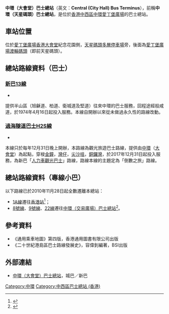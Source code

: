 {{For|現稱中環（天星碼頭）的巴士總站|中環（天星碼頭）巴士總站}}
{{Infobox HK Bus terminus
| image= 	CentralCityHallBT 2016.jpg 
| name= 中環（大會堂）巴士總站
| engname= Central (City Hall) Bus Terminus
| district= [[中西區_(香港)|中西區]]
| area= 中環 
| street= [[愛丁堡廣場|愛丁堡廣場]]<br>[[香港大會堂|香港大會堂]]紀念花園側
| opendate= 1974年4月16日
| terminate= [[新巴|新巴]]<br>[[新巴13線|13]]<br>[[新巴|新巴]][[人力車觀光巴士|人力車觀光巴士]]<br>[[過海隧道巴士H1S線|H1S]]（除夕夜特別服務）
| via= 無
| feeder= 無
| nearbystreets= [[干諾道|-{干諾道中}-]]
| nearbysights= [[香港大會堂|香港大會堂]]
| notes= 本站前稱中環（天星碼頭）巴士總站
| alternative=
| bgcolor= blue
| fontcolor= white
}}

'''中環（大會堂）巴士總站'''（英文：'''Central (City Hall) Bus Terminus'''），前稱'''中環（天星碼頭）巴士總站'''，是位於[[香港|香港]][[中西區_(香港)|中西區]][[中環|中環]][[愛丁堡廣場|愛丁堡廣場]]的巴士總站。

==車站位置==
位於[[愛丁堡廣場|愛丁堡廣場]][[香港大會堂|香港大會堂]]紀念花園側，[[天星碼頭多層停車場|天星碼頭多層停車場]]旁，後面為[[愛丁堡廣場渡輪碼頭|愛丁堡廣場渡輪碼頭]]（即前天星碼頭）。

==總站路線資料（巴士）==
===[[新巴13線|新巴13線]]===
*{{HK Bus Route HKIsland|13|inline}}
提供半山區（旭龢道、柏道、衛城道及堅道）往來中環的巴士服務，回程途經般咸道，於1974年4月16日起投入服務。本線自開辦以來從未做過永久性的路線改動。

===[[過海隧道巴士H2S線|過海隧道巴士H2S線]]===
*{{HK Bus Route Cross Harbour|H2S|inline}}
本線只於每年12月31日晚上開辦，本路線為觀光旅遊巴士路線，提供由[[中環|中環]]（[[香港大會堂|大會堂]]）為起點，穿梭[[金鐘|金鐘]]，[[灣仔|灣仔]]，[[尖沙咀|尖沙咀]]，[[銅鑼灣|銅鑼灣]]，於2017年12月31日起投入服務，為新巴「[[人力車觀光巴士|人力車觀光巴士]]」路線，路線本線的主題定為「倒數之旅」路線。

==總站路線資料（專線小巴）==
以下路線已於2010年11月28日起全數遷離本總站：
*[[香港島專線小巴1A線|1A線]]遷往[[香港站|香港站]]<ref>{{Cite web |url=http://www.td.gov.hk/tc/traffic_notices/index_id_23896.html |title=運輸署交通通告 - 搬遷專綫小巴路綫第1A號綫的總站至香港站公共運輸交匯處 |accessdate=2010-11-28 |archive-date=2011-02-19 |archive-url=https://web.archive.org/web/20110219130528/http://www.td.gov.hk/tc/traffic_notices/index_id_23896.html |dead-url=no }}</ref>；
*[[香港島專線小巴8號線|8號線]]、[[香港島專線小巴9號線|9號線]]、[[香港島專線小巴22線|22線]]遷往[[中環（交易廣場）巴士總站|中環（交易廣場）巴士總站]]<ref>{{Cite web |url=http://www.td.gov.hk/tc/traffic_notices/index_id_23897.html |title=運輸署交通通告 - 搬遷專綫小巴路綫第8、9及22號綫的總站至交易廣場公共小巴總站 |accessdate=2010-11-28 |archive-date=2011-02-21 |archive-url=https://web.archive.org/web/20110221104614/http://www.td.gov.hk/tc/traffic_notices/index_id_23897.html |dead-url=no }}</ref>。

==參考資料==
{{reflist}}
*《通用乘車地圖》第四版，香港通用圖書有限公司出版
*《二十世紀港島區巴士路線發展史》，容偉釗編著，BSI出版 

==外部連結==
*[http://www.nwstbus.com.hk/routes/routesearch.aspx?searchtype=3&intLangID=2&inpchg=0&desdistrict=CW+&desarea=000015&destype=3&desid=002765 中環（大會堂）巴士總站]{{Wayback|url=http://www.nwstbus.com.hk/routes/routesearch.aspx?searchtype=3&intLangID=2&inpchg=0&desdistrict=CW+&desarea=000015&destype=3&desid=002765 |date=20160304101250 }}，城巴／新巴

{{香港中西區巴士總站列表}}

[[Category:中環|Category:中環]]
[[Category:中西區巴士總站_(香港)|Category:中西區巴士總站 (香港)]]